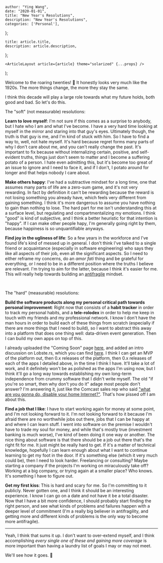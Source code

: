 

    author: "Ying Wang",
    date: "2020-01-01",
    title: "New Year's Resolutions",
    description: "New Year's Resolutions",
    categories: ['Personal'],
};

    title: article.title,
    description: article.description,
};

    <ArticleLayout article={article} theme="solarized" {...props} />
);


Welcome to the roaring twenties! :tada: It honestly looks very much like the
1920s. The more things change, the more they stay the same.

I think this decade will play a large role towards what my future holds, both
good and bad. So let's do this.

The "soft" (not measurable) resolutions:

**Learn to love myself**: I'm not sure if this comes as a surprise to anybody,
but I hate who I am and what I've become. I have a very hard time looking at
myself in the mirror and staring into that guy's eyes. Ultimately though, the
truth is that guy is me, and I'm kind of stuck with him. So I have to find a way
to, well, not hate myself. It's hard because regret forms many parts of why I
don't care about me, and you can't really change the past. It's important to fix
because without internalizing certain, positive, and self-evident truths, things
just don't seem to matter and I become a suffering potato of a person. I hate
even admitting this, but it's become too great of an issue to ignore and I need
to face it, and if I don't, I potato around for longer and that helps nobody I
care about.

**Make others happy**: I've had a subtractive mindset for a long time, one that
assumes many parts of life are a zero-sum game, and it's not very rewarding. In
fact by definition it can't be rewarding because the reward is not losing
something you already have, which feels very different from gaining something. I
think it's more dangerous to assume you have nothing to gain than nothing to
lose. The hard part for me isn't understanding this at a surface level, but
regulating and compartmentalizing my emotions. I think "good" is kind of
subjective, and I think a better heuristic for that intention is "happy". If
I can make other people hapy, I'm generally going right by them, because
happiness is so unquantifiable anyways.

**Find joy in the ugliness of life**: So a few years in the workforce and I've
found life's kind of messed up in general. I don't think I've talked to a single
friend or acquaintance (especially in software engineering) who says they like
all aspects of their job, even all the significant aspects. So I need to either
reframe my concerns, do an _amor fati_ thing and be grateful for everything, or
I need to be in a different position where the truths I believe are relevant.
I'm trying to aim for the latter, because I think it's easier for me. This will
really help towards building an
[antifragile](https://en.wikipedia.org/wiki/Antifragility) mindset.

<br/>

The "hard" (measurable) resolutions:

**Build the software products along my personal critical path towards personal
improvement**: Right now that consists of a **habit tracker** in order to track
my personal habits, and a **tele-rolodex** in order to help me keep in touch
with my friends and my professional network. I know I don't have the man hours
in order to build each of these things from scratch (especially if there are
more things that I need to build), so I want to abstract this away into a
platform that does one thing well: data-driven event generation. Then I can
build my own apps on top of this.

I already uploaded the "Coming Soon" page [here](https://tinydevcrm.com/), and
added an intro discussion on Lobste.rs, which you can find
[here](https://lobste.rs/s/c5z6tr/i_m_building_tiny_crm_for_software). I think I
can get an MVP of the platform out, then 0.x releases of the platform, then 0.x
releases of each of the apps I detailed above, in the time I think I have. It'll
take a lot of work, and it definitely won't be as polished as the apps I'm using
now, but I think it'll go a long way towards establishing my own long-term
independence from crummy software that I didn't write myself. The old "if you're
so smart, then why don't you do it" adage most people don't answer? I'm
answering it, just like the Comcast sales rep who said ["what are you gonna do,
disable your home Internet?"](/posts/2019/05/21/surviving_without_internet).
That's how pissed off I am about this.

**Find a job that I like**: I have to start working again for money at some
point, and I'm not looking forward to it. I'm not looking forward to it because
I'm afraid there are no worthwhile jobs out there, jobs that I can be happy at
and where I can learn stuff. I went into software on the premise I wouldn't have
to trade my soul for money, and while that's mostly true (investment banking is
much worse), I've kind of been doing it one way or another. The nice thing about
software is that there should be a job out there that's the right fit for me. It
just might be really hard to get. If it's a matter of technical knowledge,
hopefully I can learn enough about what I want to continue learning to get my
foot in the door. If it's something else (which it very much could be), then I
need to look harder. Freelancing or consulting? Maybe starting a company if the
projects I'm working on miraculously take off? Working at a big company, or
trying again at a smaller place? Who knows. It's something I have to figure out.

**Get my first kiss**: This is hard and scary for me. So I'm committing to it
publicly. Never gotten one, and I think it should be an interesting experience.
I know I can go on a date and not have it be a total disaster. Now that I have a
bit more confidence, I should probably start finding the right person, and see
what kinds of problems and failures happen with a deeper level of commitment
(I'm a really big believer in antifragility, and getting more and different
kinds of problems is the only way to become more antifragile).

---

Yeah, I think that sums it up. I don't want to over-extend myself, and I think
accomplishing _every single one of these and gaining more coverage_ is more
important than having a laundry list of goals I may or may not meet.

We'll see how it goes. :wine_glass:
